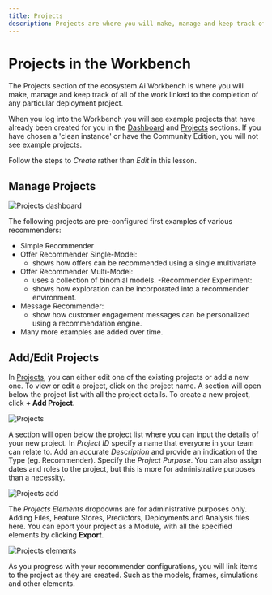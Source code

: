 ```yaml
---
title: Projects
description: Projects are where you will make, manage and keep track of all of the work linked to the completion of any particular deployment project.
---
```


# Projects in the Workbench 
The Projects section of the ecosystem.Ai Workbench is where you will make, manage and keep track of all of the work linked to the completion of any particular deployment project.

When you log into the Workbench you will see example projects that have already been created for you in the <u>Dashboard</u> and <u>Projects</u> sections. 
<Callout type="warning" title="Please Note"> 
If you have chosen a 'clean instance' or have the Community Edition, you will not see example projects. 

Follow the steps to *Create* rather than *Edit* in this lesson.
</Callout>

## Manage Projects

![Projects dashboard](/images/recommender/1_Projects/0_projects_dashboard.png)

The following projects are pre-configured first examples of various recommenders:

- Simple Recommender
- Offer Recommender Single-Model:
  - shows how offers can be recommended using a single multivariate
- Offer Recommender Multi-Model: 
  - uses a collection of binomial models.
-Recommender Experiment:
  - shows how exploration can be incorporated into a recommender environment.
- Message Recommender:
  - show how customer engagement messages can be personalized using a recommendation engine.
- Many more examples are added over time.

## Add/Edit Projects
In <u>Projects</u>, you can either edit one of the existing projects or add a new one. 
To view or edit a project, click on the project name. A section will open below the project list with all the project details.
To create a new project, click **+ Add Project**. 

![Projects](/images/recommender/1_Projects/1_projects.png)

A section will open below the project list where you can input the details of your new project. 
In *Project ID* specify a name that everyone in your team can relate to. Add an accurate *Description* and provide an indication of the Type (eg. Recommender). Specify the *Project Purpose*. 
You can also assign dates and roles to the project, but this is more for administrative purposes than a necessity.

![Projects add](/images/recommender/1_Projects/2_projects_add.png)

The *Projects Elements* dropdowns are for administrative purposes only.
Adding Files, Feature Stores, Predictors, Deployments and Analysis files here. You can eport your project as a Module, with all the specified elements by clicking **Export**.

![Projects elements](/images/recommender/1_Projects/3_projects_elements.png)

<Callout style="banner" title="">
As you progress with your recommender configurations, you will link items to the project as they are created. Such as the models, frames, simulations and other elements.
</Callout>
